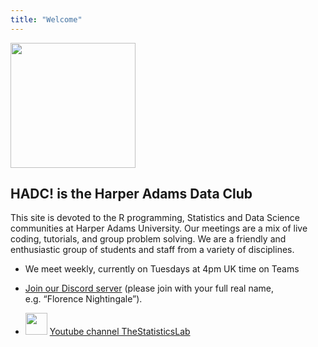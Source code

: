 ```yaml
---
title: "Welcome"
---
```



![](img/pop-fisher-500x500.png){width="200"}


## HADC! is the Harper Adams Data Club

This site is devoted to the R programming, Statistics and Data Science communities at Harper Adams University. Our meetings are a mix of live coding, tutorials, and group problem solving. We are a friendly and enthusiastic group of students and staff from a variety of disciplines.

* We meet weekly, currently on Tuesdays at 4pm UK time on Teams

* [Join our Discord server](https://discord.gg/QqHhD7S7vU) (please join with your full real name, e.g. "Florence Nightingale").

* ![](img/youtube.svg){width="35"} [Youtube channel TheStatisticsLab](https://www.youtube.com/@thestatisticslab)



